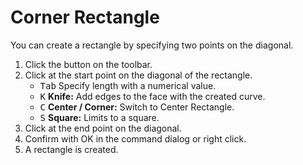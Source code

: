 
# Corner Rectangle

<Reference shortcut='' command='Corner Rectangle' button='Toolbar' />

You can create a rectangle by specifying two points on the diagonal.

1. Click the button <ButtonIcon type="button-corner-rectangle" /> on the toolbar.
2. Click at the start point on the diagonal of the rectangle.
   - <kbd>Tab</kbd> Specify length with a numerical value.
   - <kbd>K</kbd> **Knife:** Add edges to the face with the created curve.
   - <kbd>C</kbd> **Center / Corner:** Switch to Center Rectangle.
   - <kbd>S</kbd> **Square:** Limits to a square.
3. Click at the end point on the diagonal.
4. Confirm with OK in the command dialog or right click.
5. A rectangle is created.
